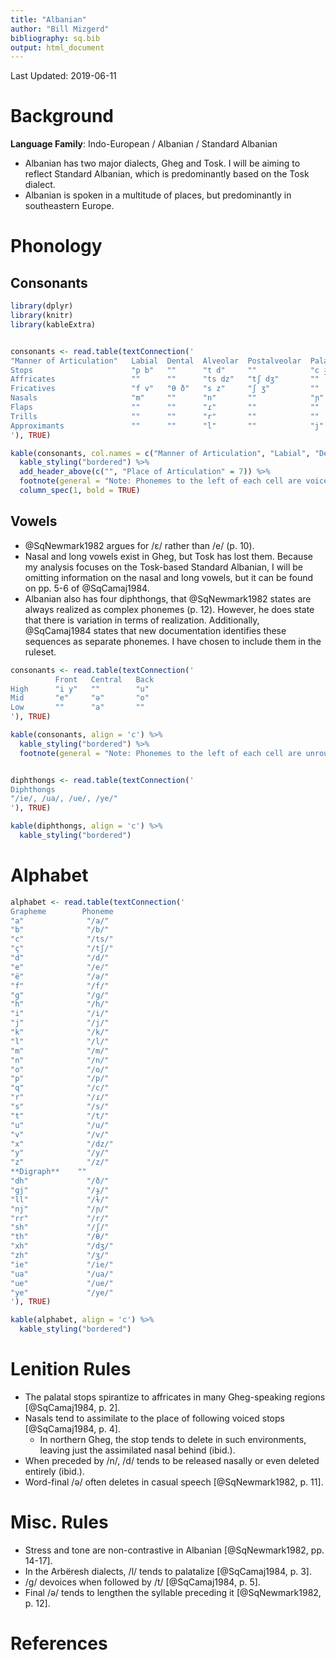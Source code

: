 ```yaml
---
title: "Albanian"
author: "Bill Mizgerd"
bibliography: sq.bib
output: html_document
---
```


Last Updated: 2019-06-11

# Background

**Language Family**: Indo-European / Albanian / Standard Albanian

* Albanian has two major dialects, Gheg and Tosk. I will be aiming to reflect Standard Albanian, which is predominantly based on the Tosk dialect.
* Albanian is spoken in a multitude of places, but predominantly in southeastern Europe.

# Phonology

## Consonants

```r

library(dplyr)
library(knitr)
library(kableExtra)


consonants <- read.table(textConnection('
"Manner of Articulation"   Labial  Dental  Alveolar  Postalveolar  Palatal  Velar   Glottal
Stops                      "p b"   ""      "t d"     ""            "c ɟ"    "k ɡ"   ""
Affricates                 ""      ""      "ts dz"   "tʃ dʒ"       ""       ""      ""
Fricatives                 "f v"   "θ ð"   "s z"     "ʃ ʒ"         ""       ""      "h"
Nasals                     "m"     ""      "n"       ""            "ɲ"      ""      ""
Flaps                      ""      ""      "ɾ"       ""            ""       ""      ""
Trills                     ""      ""      "r"       ""            ""       ""      ""
Approximants               ""      ""      "l"       ""            "j"      "ɫ"     ""
'), TRUE)

kable(consonants, col.names = c("Manner of Articulation", "Labial", "Dental", "Alveolar", "Postalveolar", "Palatal", "Velar", "Glottal"), align = 'c') %>%
  kable_styling("bordered") %>%
  add_header_above(c("", "Place of Articulation" = 7)) %>%
  footnote(general = "Note: Phonemes to the left of each cell are voiceless and phonemes to the right of each cell are voiced.", general_title = "") %>%
  column_spec(1, bold = TRUE)
```

## Vowels

* @SqNewmark1982 argues for /ɛ/ rather than /e/ (p. 10).
* Nasal and long vowels exist in Gheg, but Tosk has lost them. Because my analysis focuses on the Tosk-based Standard Albanian, I will be omitting information on the nasal and long vowels, but it can be found on pp. 5-6 of @SqCamaj1984.
* Albanian also has four diphthongs, that @SqNewmark1982 states are always realized as complex phonemes (p. 12). However, he does state that there is variation in terms of realization. Additionally, @SqCamaj1984 states that new documentation identifies these sequences as separate phonemes. I have chosen to include them in the ruleset.

```r
consonants <- read.table(textConnection('
          Front   Central   Back
High      "i y"   ""        "u"
Mid       "e"     "ə"       "o"
Low       ""      "a"       ""
'), TRUE)

kable(consonants, align = 'c') %>%
  kable_styling("bordered") %>%
  footnote(general = "Note: Phonemes to the left of each cell are unrounded and phonemes to the right of each cell are rounded.", general_title = "")


diphthongs <- read.table(textConnection('
Diphthongs
"/ie/, /ua/, /ue/, /ye/"
'), TRUE)

kable(diphthongs, align = 'c') %>%
  kable_styling("bordered")
```

# Alphabet

```r

alphabet <- read.table(textConnection('
Grapheme        Phoneme
"a"              "/a/"  
"b"              "/b/"  
"c"              "/ts/"  
"ç"              "/tʃ/"  
"d"              "/d/"   
"e"              "/e/"  
"ë"              "/ə/"  
"f"              "/f/"  
"g"              "/ɡ/"   
"h"              "/h/"  
"i"              "/i/"  
"j"              "/j/"  
"k"              "/k/"  
"l"              "/l/"   
"m"              "/m/"  
"n"              "/n/"   
"o"              "/o/"  
"p"              "/p/"  
"q"              "/c/"  
"r"              "/ɾ/"   
"s"              "/s/"   
"t"              "/t/"  
"u"              "/u/"  
"v"              "/v/"  
"x"              "/dz/"   
"y"              "/y/"
"z"              "/z/"  
**Digraph**    ""
"dh"             "/ð/"
"gj"             "/ɟ/"
"ll"             "/ɫ/"  
"nj"             "/ɲ/"
"rr"             "/r/"
"sh"             "/ʃ/"
"th"             "/θ/"  
"xh"             "/dʒ/"
"zh"             "/ʒ/"
"ie"             "/ie/"  
"ua"             "/ua/"  
"ue"             "/ue/"  
"ye"             "/ye/"  
'), TRUE)

kable(alphabet, align = 'c') %>%
  kable_styling("bordered")
```

# Lenition Rules

* The palatal stops spirantize to affricates in many Gheg-speaking regions [@SqCamaj1984, p. 2].
* Nasals tend to assimilate to the place of following voiced stops [@SqCamaj1984, p. 4].
  * In northern Gheg, the stop tends to delete in such environments, leaving just the assimilated nasal behind (ibid.).
* When preceded by /n/, /d/ tends to be released nasally or even deleted entirely (ibid.).
* Word-final /ə/ often deletes in casual speech [@SqNewmark1982, p. 11].

# Misc. Rules

* Stress and tone are non-contrastive in Albanian [@SqNewmark1982, pp. 14-17].
* In the Arbëresh dialects, /l/ tends to palatalize [@SqCamaj1984, p. 3].
* /ɡ/ devoices when followed by /t/ [@SqCamaj1984, p. 5].
* Final /ə/ tends to lengthen the syllable preceding it [@SqNewmark1982, p. 12].

# References
